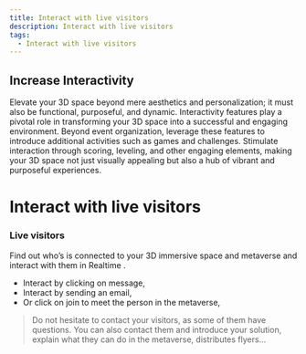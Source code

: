 ```yaml
---
title: Interact with live visitors
description: Interact with live visitors
tags:
  - Interact with live visitors
---
```


## Increase Interactivity 

Elevate your 3D space beyond mere aesthetics and personalization; it must also be functional, purposeful, and dynamic. Interactivity features play a pivotal role in transforming your 3D space into a successful and engaging environment. Beyond event organization, leverage these features to introduce additional activities such as games and challenges. Stimulate interaction through scoring, leveling, and other engaging elements, making your 3D space not just visually appealing but also a hub of vibrant and purposeful experiences.

# Interact with live visitors

### Live visitors 

Find out who’s is connected to your 3D immersive space and metaverse and interact with them in Realtime .

* Interact by clicking on message,
* Interact by sending an email,
* Or click on join to meet the person in the metaverse,

> Do not hesitate to contact your visitors, as some of them have questions. You can also contact them and introduce your solution, explain what they can do in the metaverse, distributes flyers…

#
